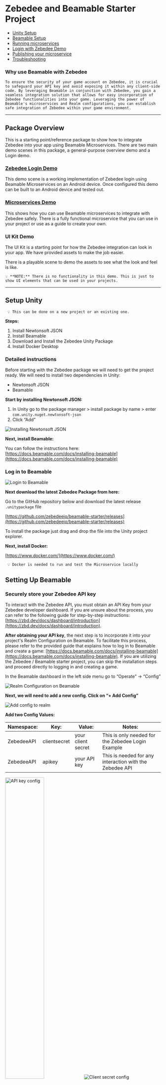 # Zebedee and Beamable Starter Project

- [Unity Setup](#setup-unity)
- [Beamable Setup](#setting-up-beamable)
- [Running microservices](#running-the-microservice)
- [Login with Zebedee Demo](#zebedee-login)
- [Publishing your microservice](#publishing-your-microservice)
- [Troubleshooting](#troubleshooting)

### **Why use Beamable with Zebedee**

    To ensure the security of your game account on Zebedee, it is crucial to safeguard your API key and avoid exposing it within any client-side code. By leveraging Beamable in conjunction with Zebedee, you gain a seamless integration solution that allows for easy incorporation of Zebedee functionalities into your game. Leveraging the power of Beamable's microservices and Realm configurations, you can establish safe integration of Zebedee within your game environment.

---

## Package Overview

This is a starting point/reference package to show how to integrate Zebedee into your app using Beamable Microservices. There are two main demo scenes in this package, a general-purpose overview demo and a Login demo.

### [Zebedee Login Demo](#zebedee-login)

This demo scene is a working implementation of Zebedee login using Beamable Microservices on an Android device. Once configured this demo can be built to an Android device and tested out.

### [Microservices Demo](#zebedee-overview)

This shows how you can use Beamable microservices to integrate with Zebedee safely. There is a fully functional microservice that you can use in your project or use as a guide to create your own.

### UI Kit Demo

The UI Kit is a starting point for how the Zebedee integration can look in your app. We have provided assets to make the job easier.

There is a playable scene to demo the assets to see what the look and feel is like.

    💡 **NOTE:** There is no functionality in this demo. This is just to show UI elements that can be used in your projects.

---



## Setup Unity

     💡 This can be done on a new project or an existing one.

**Steps:**

1. Install Newtonsoft JSON
2. Install Beamable
3. Download and Install the Zebedee Unity Package
4. Install Docker Desktop

### Detailed instructions

Before starting with the Zebedee package we will need to get the project ready. We will need to install two dependencies in Unity:

- Newtonsoft JSON
- Beamable

**Start by installing Newtonsoft JSON:**

1. In Unity go to the package manager > install package by name > enter `com.unity.nuget.newtonsoft-json`
2. Click “Add”

<Frame>
  <img src="/img/v2/guides/beamable/Untitled.png" alt="Installing Newtonsoft JSON" />
</Frame>


**Next, install Beamable:**

You can follow the instructions here: [https://docs.beamable.com/docs/installing-beamable](https://docs.beamable.com/docs/installing-beamable)

### Log in to Beamable

<Frame>
  <img src="/img/v2/guides/beamable/Untitled1.png" alt="Login to Beamable" />
</Frame>

**Next download the latest Zebedee Package from here:**

Go to the GitHub repository below and download the latest release `.unitypackage` file

[https://github.com/zebedeeio/beamable-starter/releases](https://github.com/zebedeeio/beamable-starter/releases)

To install the package just drag and drop the file into the Unity project explorer.

**Next, install Docker:**

[https://www.docker.com/](https://www.docker.com/)

     💡 Docker is needed to run and test the Microservice locally

## Setting Up Beamable

### Securely store your Zebedee API key

To interact with the Zebedee API, you must obtain an API Key from your Zebedee developer dashboard. If you are unsure about the process, you can refer to the following guide for step-by-step instructions: [https://zbd.dev/docs/dashboard/introduction](https://zbd.dev/docs/dashboard/introduction).

**After obtaining your API key**, the next step is to incorporate it into your project's Realm Configuration on Beamable. To facilitate this process, please refer to the provided guide that explains how to log in to Beamable and create a game: [https://docs.beamable.com/docs/installing-beamable](https://docs.beamable.com/docs/installing-beamable). If you are utilizing the Zebedee / Beamable starter project, you can skip the installation steps and proceed directly to logging in and creating a game.

In the Beamable dashboard in the left side menu go to “Operate” → “Config”

<Frame>
  <img src="/img/v2/guides/beamable/Untitled2.png"  alt="Realm Configuration on Beamable" />
</Frame>

**Next, we will need to add a new config. Click on “+ Add Config”**

<Frame>
  <img src="/img/v2/guides/beamable/Untitled3.png" alt="Add config to realm" />
</Frame>

**Add two Config Values:**

| Namespace: | Key: | Value: | Notes: |
| --- | --- | --- | --- |
| ZebedeeAPI | clientsecret | your client secret | This is only needed for the Zebedee Login Example |
| ZebedeeAPI | apikey | your API key | This is needed for any interaction with the Zebedee API |


<Frame>
  <img src="/img/v2/guides/beamable/Untitled4.png" width="50%" alt="API key config" />
  <img src="/img/v2/guides/beamable/Untitled5.png" alt="Client secret config" />
</Frame>

Here is an example of how your Realm configuration should look:


<Frame>
  <img src="/img/v2/guides/beamable/Untitled6.png" alt="Realm config overview" />
</Frame>

     💡 Note: To use sample microservice you must use the same namespace and key. On your microservice, these can be anything you want.

## Running the microservice

Before testing out the microservice we must first get it running locally.

In Unity go to Window > Beamable > Open Microservices Manager

<Frame>
  <img src="/img/v2/guides/beamable/Untitled7.png" alt="Open microservices manager window" />
</Frame>

Here you will see the ZebedeeMicroservice

<Frame>
  <img src="/img/v2/guides/beamable/Untitled8.png" alt="Zebedee microservice in Unity" />
</Frame>

> 💡 If you see this warning below make sure you have Docker installed.
<Frame>
  <img src="/img/v2/guides/beamable/Untitled9.png" width="500" alt="Docker warning" />
</Frame>

After you are done with your development you will need to publish your microservice to Beamable. This will allow it to be used from anywhere. Check out the [Publishing section](https://www.notion.so/Zebedee-Beamable-Integration-b4123eef49854b878e9635584cb3bdd4?pvs=21) below to learn more.

## Sample Unity Scenes

### Zebedee Overview

This scene is an interactive way to test out the microservice and how it can be used with Zebedee

To check out how to integrate the microservice with your code check out the “MyController.cs” file in the scripts directory.

**Code explanation:**

```csharp
// This code ensures that the beamable microservice is ready
var ctx = BeamContext.Default;
await ctx.OnReady;

// This line makes the call to the microservice
var result = await ctx.Microservices().ZebedeeMicroservice().GetWallet();

// Here we take the string and convert it to a response object
// The Zebedee sdk has a response object for all responses.
// This allows you to easily get the data you need.
var jsonObject = JsonConvert.DeserializeObject<GetWalletDetails_Response>(result);
```

**Getting configuration from Beamable:**

To get data that needs to be secure from Beamable as we do for the “apikey” and “clientsecret” you can reference the code in “Config.cs” and the “GetAPIKey” function in “ZebedeeMicroservice.cs”

```csharp
// This code gets the value stored at the given key from Beamable
public string ApiKey => _settings.GetSetting("ZebedeeAPI", "apikey");
public string ClientSecret => _settings.GetSetting("ZebedeeAPI", "clientsecret");
```

### Zebedee Login

This scene shows how you can integrate Zebedee login with an Android build.

This uses the microservice to communicate with Zebedee to let your users log in securely.

To use the demo you first need to add your Client ID from your Zebedee developer dashboard and add it to the login controller in the login demo scene:

<Frame>
  <img src="/img/v2/guides/beamable/Untitled10.png" alt="Add client ID to demo scene" />
</Frame>

Once you have added your client ID you can build it for Android.

Next, you will need to publish your microservice to Beamable. Once your microservice is published you will be able to use it from anywhere. Check out the [Publishing section](#publishing-your-microservice) to earn more:

To see how to integrate the Zebedee OAuth2 flow you can check out the “LoginController.cs” script. This handles the initial start of the login flow as well as the deep link.

This class Handles both the microservice calls as well as the application logic to implement this functionality in Unity.

### Publishing your microservice

When you are done developing and want to test on other devices you will need to publish your microservice to Beamable. We have only been using it locally to develop. But to access from anywhere else we will need to publish it.

In the microservices tab in Unity click on “Publish”

<Frame>
  <img src="/img/v2/guides/beamable/Untitled11.png" alt="Publish window in Unity" />
</Frame>

Make sure your microservice is toggled on in the publish window and then click “Publish”. This will publish your microservice to beamable and allow it to be accessed from anywhere.

<Frame>
  <img src="/img/v2/guides/beamable/Untitled12.png" alt="Publishing the microservice" />
</Frame>

To check the status of the microservice and to make sure it is running. Check out the microservices tab in the Beamable dashboard.

<Frame>
  <img src="/img/v2/guides/beamable/Untitled13.png" alt="Beamable dashboard microservice overview" />
</Frame>

For more details on this project make sure to check out the Beamable documentation here: [https://docs.beamable.com/docs/microservices-distributing](https://docs.beamable.com/docs/microservices-distributing)

### Troubleshooting

### General Issues

If you are experiencing any issues here are a few things to check:

- **Make sure you are logged in to Beamable in the Unity Editor**


<Frame>
  <img src="/img/v2/guides/beamable/Untitled14.png" alt="Login button in Unity" />
</Frame>

<Frame>
  <img src="/img/v2/guides/beamable/Untitled15.png" alt="Logged in message" />
</Frame>

- **Make sure you have the correct game in Beamable selected in Unity**

<Frame>
  <img src="/img/v2/guides/beamable/Untitled16.png" alt="Switching games" />
</Frame>

<Frame>
  <img src="/img/v2/guides/beamable/Untitled17.png" alt="Select the correct game in Beamable" />
</Frame>

- **Make sure you are in the correct Beamable Realm in Unity**

<Frame>
  <img src="/img/v2/guides/beamable/Untitled18.png" width="500" alt="Correct Beamable realm" />
</Frame>

### 403 Errors

These issues are usually caused by an improper docker or microservice setup. A few steps to check are:

- **Docker is installed correctly and running**


<Frame>
  <img src="/img/v2/guides/beamable/Untitled19.png" alt="Docker not installed" />
</Frame>

- **The microservice is running locally when developing (this can be checked by the play button being highlighted in the microservices tab in Unity)**

<Frame>
  <img src="/img/v2/guides/beamable/Untitled20.png" alt="Microservice running" />
</Frame>

- **If you are working on a “Published" microservice. Make sure the microservice is published and deploy to the correct realm from the Beamable dashboard.**

<Frame>
  <img src="/img/v2/guides/beamable/Untitled13.png" alt="Beamable microservice dashboard overview" />
</Frame>